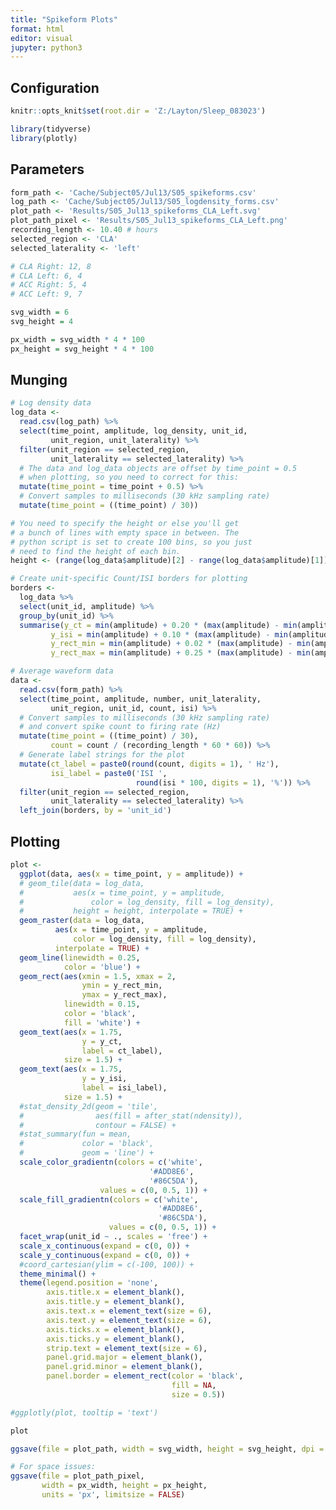---
title: "Spikeform Plots"
format: html
editor: visual
jupyter: python3
---

## Configuration

```{r, setup, include = FALSE}
knitr::opts_knit$set(root.dir = 'Z:/Layton/Sleep_083023')
```

```{r}
library(tidyverse)
library(plotly)
```

## Parameters

```{r}
form_path <- 'Cache/Subject05/Jul13/S05_spikeforms.csv'
log_path <- 'Cache/Subject05/Jul13/S05_logdensity_forms.csv'
plot_path <- 'Results/S05_Jul13_spikeforms_CLA_Left.svg'
plot_path_pixel <- 'Results/S05_Jul13_spikeforms_CLA_Left.png'
recording_length <- 10.40 # hours
selected_region <- 'CLA'
selected_laterality <- 'left'
```

```{r}
# CLA Right: 12, 8
# CLA Left: 6, 4
# ACC Right: 5, 4
# ACC Left: 9, 7

svg_width = 6
svg_height = 4

px_width = svg_width * 4 * 100
px_height = svg_height * 4 * 100
```

## Munging

```{r}
# Log density data
log_data <- 
  read.csv(log_path) %>%
  select(time_point, amplitude, log_density, unit_id, 
         unit_region, unit_laterality) %>%
  filter(unit_region == selected_region,
         unit_laterality == selected_laterality) %>%
  # The data and log_data objects are offset by time_point = 0.5 
  # when plotting, so you need to correct for this:
  mutate(time_point = time_point + 0.5) %>%
  # Convert samples to milliseconds (30 kHz sampling rate)
  mutate(time_point = ((time_point) / 30))

# You need to specify the height or else you'll get
# a bunch of lines with empty space in between. The
# python script is set to create 100 bins, so you just
# need to find the height of each bin.
height <- (range(log_data$amplitude)[2] - range(log_data$amplitude)[1]) / 100

# Create unit-specific Count/ISI borders for plotting
borders <- 
  log_data %>%
  select(unit_id, amplitude) %>%
  group_by(unit_id) %>%
  summarise(y_ct = min(amplitude) + 0.20 * (max(amplitude) - min(amplitude)),
         y_isi = min(amplitude) + 0.10 * (max(amplitude) - min(amplitude)),
         y_rect_min = min(amplitude) + 0.02 * (max(amplitude) - min(amplitude)),
         y_rect_max = min(amplitude) + 0.25 * (max(amplitude) - min(amplitude)))

# Average waveform data
data <- 
  read.csv(form_path) %>%
  select(time_point, amplitude, number, unit_laterality, 
         unit_region, unit_id, count, isi) %>%
  # Convert samples to milliseconds (30 kHz sampling rate)
  # and convert spike count to firing rate (Hz)
  mutate(time_point = ((time_point) / 30),
         count = count / (recording_length * 60 * 60)) %>%
  # Generate label strings for the plot
  mutate(ct_label = paste0(round(count, digits = 1), ' Hz'),
         isi_label = paste0('ISI ', 
                            round(isi * 100, digits = 1), '%')) %>%
  filter(unit_region == selected_region,
         unit_laterality == selected_laterality) %>%
  left_join(borders, by = 'unit_id')
```

## Plotting

```{r}
plot <- 
  ggplot(data, aes(x = time_point, y = amplitude)) + 
  # geom_tile(data = log_data, 
  #           aes(x = time_point, y = amplitude, 
  #               color = log_density, fill = log_density), 
  #           height = height, interpolate = TRUE) +
  geom_raster(data = log_data, 
          aes(x = time_point, y = amplitude, 
              color = log_density, fill = log_density), 
          interpolate = TRUE) +
  geom_line(linewidth = 0.25,
            color = 'blue') + 
  geom_rect(aes(xmin = 1.5, xmax = 2, 
                ymin = y_rect_min, 
                ymax = y_rect_max),
            linewidth = 0.15,
            color = 'black',
            fill = 'white') + 
  geom_text(aes(x = 1.75, 
                y = y_ct, 
                label = ct_label),
            size = 1.5) + 
  geom_text(aes(x = 1.75, 
                y = y_isi, 
                label = isi_label),
            size = 1.5) + 
  #stat_density_2d(geom = 'tile',
  #                aes(fill = after_stat(ndensity)),
  #                contour = FALSE) + 
  #stat_summary(fun = mean, 
  #             color = 'black', 
  #             geom = 'line') + 
  scale_color_gradientn(colors = c('white',
                               '#ADD8E6',
                               '#86C5DA'),
                    values = c(0, 0.5, 1)) +
  scale_fill_gradientn(colors = c('white',
                                 '#ADD8E6',
                                 '#86C5DA'),
                      values = c(0, 0.5, 1)) +
  facet_wrap(unit_id ~ ., scales = 'free') + 
  scale_x_continuous(expand = c(0, 0)) +
  scale_y_continuous(expand = c(0, 0)) +
  #coord_cartesian(ylim = c(-100, 100)) + 
  theme_minimal() + 
  theme(legend.position = 'none',
        axis.title.x = element_blank(),
        axis.title.y = element_blank(),
        axis.text.x = element_text(size = 6),
        axis.text.y = element_text(size = 6),
        axis.ticks.x = element_blank(),
        axis.ticks.y = element_blank(),
        strip.text = element_text(size = 6),
        panel.grid.major = element_blank(),
        panel.grid.minor = element_blank(),
        panel.border = element_rect(color = 'black', 
                                    fill = NA, 
                                    size = 0.5))

#ggplotly(plot, tooltip = 'text')
```

```{r}
plot

ggsave(file = plot_path, width = svg_width, height = svg_height, dpi = 300)

# For space issues:
ggsave(file = plot_path_pixel, 
       width = px_width, height = px_height, 
       units = 'px', limitsize = FALSE)
```
